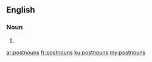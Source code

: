 {{also|post-nouns}}
==English==

===Noun===
{{head|en|noun plural form}}

# {{plural of|postnoun|lang=en}}

[[ar:postnouns]]
[[fr:postnouns]]
[[ku:postnouns]]
[[my:postnouns]]